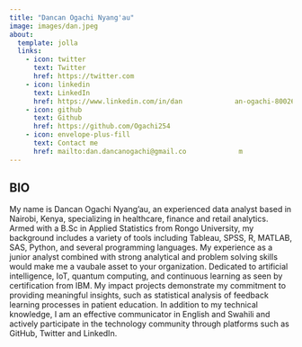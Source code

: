 ```yaml
---
title: "Dancan Ogachi Nyang'au"
image: images/dan.jpeg
about:
  template: jolla
  links:
    - icon: twitter
      text: Twitter
      href: https://twitter.com
    - icon: linkedin
      text: LinkedIn
      href: https://www.linkedin.com/in/dan             an-ogachi-80026419b/
    - icon: github
      text: Github
      href: https://github.com/Ogachi254
    - icon: envelope-plus-fill
      text: Contact me
      href: mailto:dan.dancanogachi@gmail.co             m
---
```


## BIO

My name is Dancan Ogachi Nyang'au, an experienced data analyst based in Nairobi, Kenya, specializing in healthcare, finance and retail analytics. Armed with a B.Sc in Applied Statistics from Rongo University, my background includes a variety of tools including Tableau, SPSS, R, MATLAB, SAS, Python, and several programming languages. My experience as a junior analyst combined with strong analytical and problem solving skills would make me a vaubale asset to your organization. Dedicated to artificial intelligence, IoT, quantum computing, and continuous learning as seen by certification from IBM. My impact projects demonstrate my commitment to providing meaningful insights, such as statistical analysis of feedback learning processes in patient education. In addition to my technical knowledge, I am an effective communicator in English and Swahili and actively participate in the technology community through platforms such as GitHub, Twitter and LinkedIn.

